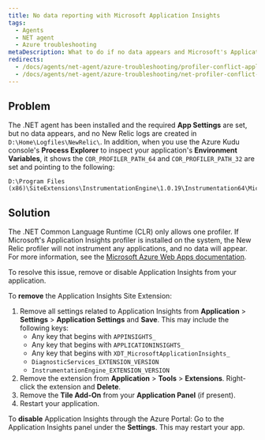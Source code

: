 ```yaml
---
title: No data reporting with Microsoft Application Insights
tags:
  - Agents
  - NET agent
  - Azure troubleshooting
metaDescription: What to do if no data appears and Microsoft's Application Insights profiler is preventing the New Relic .NET profiler from instrumenting your app.
redirects:
  - /docs/agents/net-agent/azure-troubleshooting/profiler-conflict-application-insights-no-data-appears
  - /docs/agents/net-agent/azure-troubleshooting/net-profiler-conflict-microsoft-application-insights
---
```


## Problem

The .NET agent has been installed and the required **App Settings** are set, but no data appears, and no New Relic logs are created in `D:\Home\Logfiles\NewRelic\`. In addition, when you use the Azure Kudu console's **Process Explorer** to inspect your application's **Environment Variables**, it shows the `COR_PROFILER_PATH_64` and `COR_PROFILER_PATH_32` are set and pointing to the following:

```
D:\Program Files (x86)\SiteExtensions\InstrumentationEngine\1.0.19\Instrumentation64\MicrosoftInstrumentationEngine_x64.dll
```

## Solution

The .NET Common Language Runtime (CLR) only allows one profiler. If Microsoft's Application Insights profiler is installed on the system, the New Relic profiler will not instrument any applications, and no data will appear. For more information, see the [Microsoft Azure Web Apps documentation](https://docs.microsoft.com/en-us/azure/azure-monitor/app/azure-web-apps).

To resolve this issue, remove or disable Application Insights from your application.

To **remove** the Application Insights Site Extension:

1. Remove all settings related to Application Insights from **Application** > **Settings** > **Application Settings** and **Save**. This may include the following keys:
    * Any key that begins with `APPINSIGHTS_`
    * Any key that begins with `APPLICATIONINSIGHTS_`
    * Any key that begins with `XDT_MicrosoftApplicationInsights_`
    * `DiagnosticServices_EXTENSION_VERSION` 
    * `InstrumentationEngine_EXTENSION_VERSION`
2. Remove the extension from **Application** > **Tools** > **Extensions**. Right-click the extension and **Delete**.
3. Remove the **Tile Add-On** from your **Application Panel** (if present).
4. Restart your application.

To **disable** Application Insights through the Azure Portal: Go to the Application Insights panel under the **Settings**. This may restart your app.
